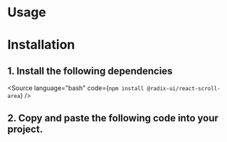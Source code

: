 

<Meta of={Stories} />

# Usage

<Canvas of={Stories.Default} />

<Controls />

# Installation

## 1. Install the following dependencies

<Source language="bash" code={`npm install @radix-ui/react-scroll-area`} />

## 2. Copy and paste the following code into your project.

<Source language="tsx" code="{Code}" />
